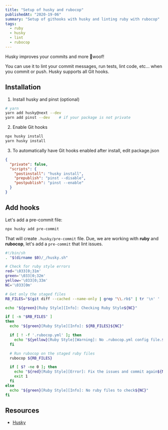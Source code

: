```yaml
---
title: "Setup of husky and rubocop"
publishedAt: "2020-19-06"
summary: "Setup of githooks with husky and linting ruby with rubocop"
tags:
  - ruby
  - husky
  - lint
  - rubocop
---
```


Husky improves your commits and more 🐶woof!

You can use it to lint your commit messages, run tests, lint code, etc... when you commit or push. Husky supports all Git hooks.

## Installation

1. Install husky and pinst (optional)

```bash
# yarn
yarn add husky@next --dev
yarn add pinst --dev    # if your package is not private
```

2. Enable Git hooks

```bash
npx husky install
yarn husky install
```

3. To automatically have Git hooks enabled after install, edit package.json

```bash:package.json
{
  "private": false,
  "scripts": {
    "postinstall": "husky install",
    "prepublish": "pinst --disable",
    "postpublish": "pinst --enable"
  }
}
```

## Add hooks

Let's add a pre-commit file:

```bash
npx husky add pre-commit
```

That will create `.husky/pre-commit` file. Due, we are working with **ruby** and **rubocop**, let's add a `pre-commit` that lint issues.

```bash
#!/bin/sh
. "$(dirname $0)/_/husky.sh"

# Check for ruby style errors
red='\033[0;31m'
green='\033[0;32m'
yellow='\033[0;33m'
NC='\033[0m'

# Get only the staged files
RB_FILES="$(git diff --cached --name-only | grep "\\.rb$" | tr '\n' ' ')"

echo "${green}[Ruby Style][Info]: Checking Ruby Style${NC}"

if [ -n "$RB_FILES" ]
then
  echo "${green}[Ruby Style][Info]: ${RB_FILES}${NC}"

  if [ ! -f '.rubocop.yml' ]; then
    echo "${yellow}[Ruby Style][Warning]: No .rubocop.yml config file.${NC}"
  fi

  # Run rubocop on the staged ruby files
  rubocop ${RB_FILES}

  if [ $? -ne 0 ]; then
    echo "${red}[Ruby Style][Error]: Fix the issues and commit again${NC}"
    exit 1
  fi
else
  echo "${green}[Ruby Style][Info]: No ruby files to check${NC}"
fi
```

## Resources

- [Husky](https://typicode.github.io/husky/#/)
